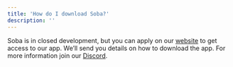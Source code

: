 ```yaml
---
title: 'How do I download Soba?'
description: ''
---
```


Soba is in closed development, but you can apply on our [website](soba.xyz) to get access to our app. We’ll send you details on how to download the app. For more information join our [Discord](https://discord.gg/JVRyTGPEHS). 
